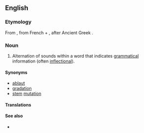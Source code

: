 ==English==

===Etymology===
From {{der|en|fr|apophonie}}, from French {{m|fr|apo-}} + {{der|en|grc|φωνή||sound|sc=polytonic}}, after Ancient Greek {{affix|grc|ἀπο-|φωνή|t1=away, from, off|t2=sound|nocat=1}}.

===Noun===
{{en-noun|~}}

# {{lb|en|phonetics}} Alternation of sounds within a word that indicates [[grammatical]] information (often [[inflectional]]).

====Synonyms====
* [[ablaut]]
* [[gradation]]
* [[stem]] [[mutation]]

====Translations====
{{trans-see|alternation of sounds within a word|ablaut}}

====See also====
* {{pedialite}}